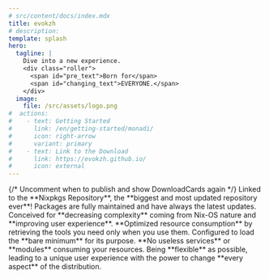 ```yaml
---
# src/content/docs/index.mdx
title: evokzh
# description: 
template: splash
hero:
  tagline: |
    Dive into a new experience.
    <div class="roller">
      <span id="pre_text">Born for</span>
      <span id="changing_text">EVERYONE.</span>
    </div>
  image:
    file: /src/assets/logo.png
#  actions:
#    - text: Getting Started
#      link: /en/getting-started/monadi/
#      icon: right-arrow
#      variant: primary
#    - text: Link to the Download
#      link: https://evokzh.github.io/
#      icon: external
---
```



<StatusComponent />
<TimelineComponent />
{/*
Uncomment when to publish and show DownloadCards again
<DownloadCards client:load/>
*/}
<CardGrid stagger>
  <Card title="Pentesting" icon="add-document">
    Linked to the **Nixpkgs Repository**, the **biggest and most updated repository ever**!
    Packages are fully maintained and have always the latest updates.
  </Card>
  <Card title="User-oriented" icon="star">
    Conceived for **decreasing complexity** coming from Nix-OS nature and **improving user experience**.
  </Card>
  <Card title="Performance" icon="rocket">
    **Optimized resource consumption** by retrieving the tools you need only when you use them.
    Configured to load the **bare minimum** for its purpose. **No useless services** or **modules** consuming your resources.
  </Card>
  <Card title="Flexibilty" icon="puzzle">
    Being **flexible** as possible, leading to a unique user experience with the power to change **every aspect** of the distribution.
  </Card>
</CardGrid>

<ScriptWorkaround />